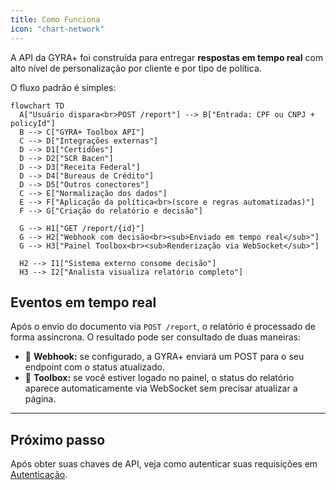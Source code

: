 ```yaml
---
title: Como Funciona
icon: "chart-network"
---
```


A API da GYRA+ foi construída para entregar **respostas em tempo real** com alto nível de personalização por cliente e por tipo de política.

O fluxo padrão é simples:

```mermaid
flowchart TD
  A["Usuário dispara<br>POST /report"] --> B["Entrada: CPF ou CNPJ + policyId"]
  B --> C["GYRA+ Toolbox API"]
  C --> D["Integrações externas"]
  D --> D1["Certidões"]
  D --> D2["SCR Bacen"]
  D --> D3["Receita Federal"]
  D --> D4["Bureaus de Crédito"]
  D --> D5["Outros conectores"]
  C --> E["Normalização dos dados"]
  E --> F["Aplicação da política<br>(score e regras automatizadas)"]
  F --> G["Criação do relatório e decisão"]

  G --> H1["GET /report/{id}"]
  G --> H2["Webhook com decisão<br><sub>Enviado em tempo real</sub>"]
  G --> H3["Painel Toolbox<br><sub>Renderização via WebSocket</sub>"]

  H2 --> I1["Sistema externo consome decisão"]
  H3 --> I2["Analista visualiza relatório completo"]
```

## Eventos em tempo real

Após o envio do documento via `POST /report`, o relatório é processado de forma assíncrona. O resultado pode ser consultado de duas maneiras:

- 🔔 **Webhook:** se configurado, a GYRA+ enviará um POST para o seu endpoint com o status atualizado.
- 📡 **Toolbox:** se você estiver logado no painel, o status do relatório aparece automaticamente via WebSocket sem precisar atualizar a página.

---

## Próximo passo

Após obter suas chaves de API, veja como autenticar suas requisições em [Autenticação](/api-reference/auth/post-authauthenticate).
